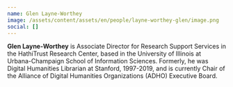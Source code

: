 ```yaml
---
name: Glen Layne-Worthey
image: /assets/content/assets/en/people/layne-worthey-glen/image.png
social: []
---
```

**Glen Layne-Worthey** is Associate Director for Research Support Services in the HathiTrust Research Center, based in the University of Illinois at Urbana-Champaign School of Information Sciences. Formerly, he was Digital Humanities Librarian at Stanford, 1997-2019, and is currently Chair of the Alliance of Digital Humanities Organizations (ADHO) Executive Board.
